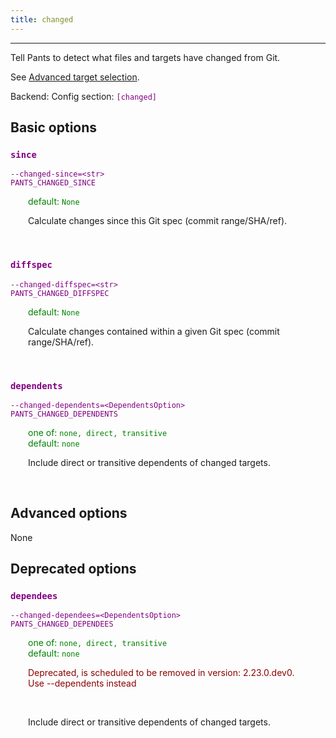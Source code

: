 ```yaml
---
title: changed
---
```


---

Tell Pants to detect what files and targets have changed from Git.

See [Advanced target selection](doc:advanced-target-selection).

Backend: <span style="color: purple"><code></code></span>
Config section: <span style="color: purple"><code>[changed]</code></span>

## Basic options

<div style="color: purple">

### `since`

  <code>--changed-since=&lt;str&gt;</code><br>
  <code>PANTS_CHANGED_SINCE</code><br>
</div>
<div style="padding-left: 2em;">
<span style="color: green">default: <code>None</code></span>

<br>

Calculate changes since this Git spec (commit range/SHA/ref).

</div>
<br>

<div style="color: purple">

### `diffspec`

  <code>--changed-diffspec=&lt;str&gt;</code><br>
  <code>PANTS_CHANGED_DIFFSPEC</code><br>
</div>
<div style="padding-left: 2em;">
<span style="color: green">default: <code>None</code></span>

<br>

Calculate changes contained within a given Git spec (commit range/SHA/ref).

</div>
<br>

<div style="color: purple">

### `dependents`

  <code>--changed-dependents=&lt;DependentsOption&gt;</code><br>
  <code>PANTS_CHANGED_DEPENDENTS</code><br>
</div>
<div style="padding-left: 2em;">
<span style="color: green">one of: <code>none, direct, transitive</code></span><br>
<span style="color: green">default: <code>none</code></span>

<br>

Include direct or transitive dependents of changed targets.

</div>
<br>

## Advanced options

None

## Deprecated options

<div style="color: purple">

### `dependees`

  <code>--changed-dependees=&lt;DependentsOption&gt;</code><br>
  <code>PANTS_CHANGED_DEPENDEES</code><br>
</div>
<div style="padding-left: 2em;">
<span style="color: green">one of: <code>none, direct, transitive</code></span><br>
<span style="color: green">default: <code>none</code></span>
<p style="color: darkred">Deprecated, is scheduled to be removed in version: 2.23.0.dev0.<br>Use --dependents instead</p>
<br>

Include direct or transitive dependents of changed targets.

</div>
<br>
